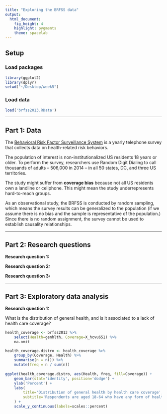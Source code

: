 ```yaml
---
title: "Exploring the BRFSS data"
output: 
  html_document: 
    fig_height: 4
    highlight: pygments
    theme: spacelab
---
```


## Setup

### Load packages

```r
library(ggplot2)
library(dplyr)
setwd("~/Desktop/week5")
```

### Load data

```r
load('brfss2013.RData')
```

* * *

## Part 1: Data

The [Behavioral Risk Factor Surveillance System](http://www.cdc.gov/brfss) is a yearly telephone survey that collects data on health-related risk behaviors.

The population of interest is non-institutionalized US residents 18 years or older. To perform the survey, researchers use Random Digit Dialing to call thousands of adults -- 506,000 in 2014 -- in all 50 states, DC, and three US territories.

The study might suffer from **coverage bias** because not all US residents own a landline or cellphone. This might mean the study underrepresents hard-to-reach groups.

As an observational study, the BRFSS is conducted by random sampling, which means the survey results can be generalized to the population (if we assume there is no bias and the sample is representative of the population.) Since there is no random assignment, the survey cannot be used to establish causality relationships.

* * *

## Part 2: Research questions

**Research question 1:**

**Research question 2:**

**Research question 3:**


* * *

## Part 3: Exploratory data analysis

**Research question 1:**

What is the distribution of general health, and is it associated to a lack of health care coverage?

```r

health_coverage <- brfss2013 %>%
	select(Health=genhlth, Coverage=X_hcvu651) %>%
	na.omit

health_coverage.distro <- health_coverage %>%
	group_by(Coverage, Health) %>%
	summarise(n = n()) %>%
	mutate(freq = n / sum(n))
	
ggplot(health_coverage.distro, aes(Health, freq, fill=Coverage)) +
	geom_bar(stat='identity', position='dodge') +
	ylab('Percent') +
	labs(
		title='Distribution of general health by health care coverage',
		subtitle='Respondents are aged 18-64 who have any form of health care coverage'
	) +
	scale_y_continuous(labels=scales::percent)
	
```















